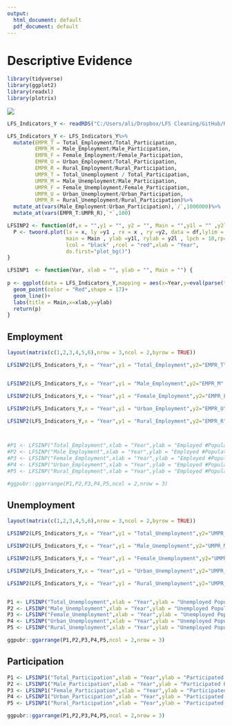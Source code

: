```yaml
---
output:
  html_document: default
  pdf_document: default
---
```

# Descriptive Evidence


```r
library(tidyverse)
library(ggplot2)
library(readxl)
library(plotrix)

```


![](G:/Github/LFS/Iran-Labor-Force-Survey/RMarkDown/Figures/Employment Status.svg)

```r
LFS_Indicators_Y <- readRDS("C:/Users/ali/Dropbox/LFS Cleaning/GitHub/R Codes/Consistency/LFS_Indicators_Y.RDS")

LFS_Indicators_Y <- LFS_Indicators_Y%>%
  mutate(EMPR_T = Total_Employment/Total_Participation,
         EMPR_M = Male_Employment/Male_Participation,
         EMPR_F = Female_Employment/Female_Participation,
         EMPR_U = Urban_Employment/Total_Participation,
         EMPR_R = Rural_Employment/Rural_Participation,
         UMPR_T = Total_Unemployment / Total_Participation,
         UMPR_M = Male_Unemployment/Male_Participation,
         UMPR_F = Female_Unemployment/Female_Participation,
         UMPR_U = Urban_Unemployment/Urban_Participation,
         UMPR_R = Rural_Unemployment/Rural_Participation)%>%
  mutate_at(vars(Male_Employment:Urban_Participation),`/`,1000000)%>%
  mutate_at(vars(EMPR_T:UMPR_R),`*`,100)

LFSINP2 <- function(df,x = "",y1 = "", y2 = "", Main = "",y1l = "" ,y2l = "",y1lim =NULL ){
  P <- twoord.plot(lx = x, ly =y1 , rx = x , ry =y2, data = df,lylim = y1lim,mar = c(6,5,5,5),
                   main = Main , ylab =y1l, rylab = y2l , lpch = 10,rpch = 10,
                   lcol = "black" ,rcol = "red",xlab = "Year",
                   do.first="plot_bg()")
}

LFSINP1  <- function(Var, xlab = "", ylab = "", Main = "") {
  
p <- ggplot(data = LFS_Indicators_Y,mapping = aes(x=Year,y=eval(parse(text =Var ))/1000000))+
  geom_point(color = "Red",shape = 17)+
  geom_line()+
  labs(title = Main,x=xlab,y=ylab)
  return(p)
}
```

## Employment

```r
layout(matrix(c(1,2,3,4,5,6),nrow = 3,ncol = 2,byrow = TRUE))

LFSINP2(LFS_Indicators_Y,x = "Year",y1 = "Total_Employment",y2="EMPR_T" ,Main = "Total Employment",y1l = "Employed Pop (Million)",y2l = "Employment rate (%)",y1lim = c(20,25))


LFSINP2(LFS_Indicators_Y,x = "Year",y1 = "Male_Employment",y2="EMPR_M" ,Main = "Male Employment",y1l = "Employed Pop (Million)",y2l = "Employment rate (%)",y1lim = c(16.5,20))

LFSINP2(LFS_Indicators_Y,x = "Year",y1 = "Female_Employment",y2="EMPR_F" ,Main = "Female Employment",y1l = "Employed Pop (Million)",y2l = "Employment rate (%)",y1lim = c(3,4.4))

LFSINP2(LFS_Indicators_Y,x = "Year",y1 = "Urban_Employment",y2="EMPR_U" ,Main = "Urban Employment",y1l = "Employed Pop (Million)",y2l = "Employment rate (%)",y1lim = c(13,18))

LFSINP2(LFS_Indicators_Y,x = "Year",y1 = "Rural_Employment",y2="EMPR_R" ,Main = "Rural Employment",y1l = "Employed Pop (Million)",y2l = "Employment rate (%)",y1lim = c(6,7.4))



#P1 <- LFSINP("Total_Employment",xlab = "Year",ylab = "Employed #Population",Main = "Total Employment")
#P2 <- LFSINP("Male_Employment",xlab = "Year",ylab = "Employed #Population",Main = "Male Employment")
#P3 <- LFSINP("Female_Employment",xlab = "Year",ylab = "Employed #Population",Main = "Female Employment")
#P4 <- LFSINP("Urban_Employment",xlab = "Year",ylab = "Employed #Population",Main = "Urban Employment")
#P5 <- LFSINP("Rural_Employment",xlab = "Year",ylab = "Employed #Population",Main = "Rural Employment")

#ggpubr::ggarrange(P1,P2,P3,P4,P5,ncol = 2,nrow = 3)

```

## Unemployment
```r
layout(matrix(c(1,2,3,4,5,6),nrow = 3,ncol = 2,byrow = TRUE))

LFSINP2(LFS_Indicators_Y,x = "Year",y1 = "Total_Unemployment",y2="UMPR_T" ,Main = "Total Unemployment",y1l = "Unemployed Pop (Million)",y2l = "Unemployment rate (%)",y1lim = c(2.2,3.4))

LFSINP2(LFS_Indicators_Y,x = "Year",y1 = "Male_Unemployment",y2="UMPR_M" ,Main = "Male Unemployment",y1l = "Unemployed Pop (Million)",y2l = "Unemployment rate (%)",y1lim = c(1.6,2.3))

LFSINP2(LFS_Indicators_Y,x = "Year",y1 = "Female_Unemployment",y2="UMPR_F" ,Main = "Female Employment",y1l = "Unemployed Pop (Million)",y2l = "Unemployment rate (%)",y1lim = c(0.6,1.1))

LFSINP2(LFS_Indicators_Y,x = "Year",y1 = "Urban_Unemployment",y2="UMPR_U" ,Main = "Urban Unemployment",y1l = "Unemployed Pop (Million)",y2l = "Unemployment rate (%)",y1lim = c(1.8,2.8))

LFSINP2(LFS_Indicators_Y,x = "Year",y1 = "Rural_Unemployment",y2="UMPR_R" ,Main = "Rural Unemployment",y1l = "Unemployed Pop (Million)",y2l = "Unemployment rate (%)",y1lim = c(0.45,0.65))



```

```r
P1 <- LFSINP("Total_Unemployment",xlab = "Year",ylab = "Unemployed Population",Main = "Total Unemployment")
P2 <- LFSINP("Male_Unemployment",xlab = "Year",ylab = "Unemployed Population",Main = "Male Unemployment")
P3 <- LFSINP("Female_Unemployment",xlab = "Year",ylab = "Unemployed Population",Main = "Female Unemployment")
P4 <- LFSINP("Urban_Unemployment",xlab = "Year",ylab = "Unemployed Population",Main = "Urban Unemployment")
P5 <- LFSINP("Rural_Unemployment",xlab = "Year",ylab = "Unemployed Population",Main = "Rural Unemployment")

ggpubr::ggarrange(P1,P2,P3,P4,P5,ncol = 2,nrow = 3)
```

## Participation

```r
P1 <- LFSINP1("Total_Participation",xlab = "Year",ylab = "Participated Population",Main = "Total Participation")
P2 <- LFSINP1("Male_Participation",xlab = "Year",ylab = "Participated Population",Main = "Male Participation")
P3 <- LFSINP1("Female_Participation",xlab = "Year",ylab = "Participated Population",Main = "Female Participation")
P4 <- LFSINP1("Urban_Participation",xlab = "Year",ylab = "Participated Population",Main = "Urban Participation")
P5 <- LFSINP1("Rural_Participation",xlab = "Year",ylab = "Participated Population",Main = "Rural Participation")

ggpubr::ggarrange(P1,P2,P3,P4,P5,ncol = 2,nrow = 3)
```

